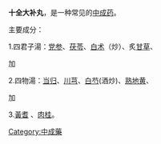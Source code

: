{{prose|time=2018-12-26T08:59:23+00:00}}
{{unreferenced|time=2018-12-26T08:59:23+00:00}}
'''十全大补丸'''，是一种常见的[[中成药|中成药]]。

主要成分：

1.四君子湯：[[党参|党参]]、[[茯苓|茯苓]]、[[白术|白术]]（炒）、炙[[甘草|甘草]]、

加

2.四物湯：[[当归|当归]]、[[川芎|川芎]]、[[白芍|白芍]](酒炒)、[[熟地黄|熟地黄]]、

加

3.[[黃耆|黃耆]] 、[[肉桂|肉桂]]。

[[Category:中成藥|Category:中成藥]]